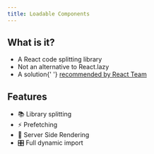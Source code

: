 ```yaml
---
title: Loadable Components
---
```



<Helmet>
  <title>Loadable Components - React code splitting</title>
</Helmet>

<HomeHero title="React code splitting made easy." />

<ShowCase>
  <Grid maxWidth={660} gutter={20}>
    <Row>
      <Col xs={12} md>
        <h2>What is it?</h2>
        <ul>
          <li>A React code splitting library</li>
          <li>Not an alternative to React.lazy</li>
          <li>
            A solution{' '}
            <a
              href="https://reactjs.org/docs/code-splitting.html#reactlazy"
              target="_blank"
              rel="noopener"
            >
              recommended by React Team
            </a>
          </li>
        </ul>
      </Col>
      <Col xs={12} md="auto">
        <h2>Features</h2>
        <ul>
          <li>📚 Library splitting</li>
          <li>⚡️ Prefetching</li>
          <li>💫 Server Side Rendering</li>
          <li>🎛 Full dynamic import</li>
        </ul>
      </Col>
    </Row>
  </Grid>
</ShowCase>
